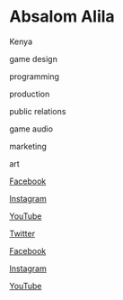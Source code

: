 # Absalom Alila

<Location>

Kenya

</Location>

<Skills>

game design

programming

production

public relations

game audio

marketing

art

</Skills>

<Personal>

[Facebook](https://www.facebook.com/absalom.alila.5)

[Instagram](https://www.instagram.com/absa_lom_alila/)

[YouTube](https://www.youtube.com/channel/UCIYJM-3r9p2eJ185_xA7t9w)

</Personal>

<Business>

[Twitter](https://twitter.com/DevsKenya)

[Facebook](https://www.facebook.com/Game-Devs-Kenya-1193404420835294/)

[Instagram](https://www.instagram.com/gamedevs_/)

[YouTube](https://www.youtube.com/channel/UCjdXRZfG6jalBNfRoWBfAPw)

</Business>


